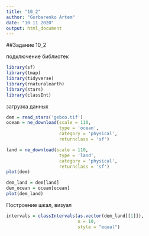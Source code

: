 ```yaml
---
title: "10_2"
author: "Gorbarenko Artem"
date: "10 11 2020"
output: html_document
---
```


##Задание 10_2

подключение библиотек
```r

library(sf)
library(tmap)
library(tidyverse)
library(rnaturalearth)
library(stars)
library(classInt)
```

загрузка данных 
```r


dem = read_stars('gebco.tif')
ocean = ne_download(scale = 110,
                    type = 'ocean', 
                    category = 'physical',
                    returnclass = 'sf')

land = ne_download(scale = 110,
                    type = 'land', 
                    category = 'physical',
                    returnclass = 'sf')
plot(dem)
```

```r
dem_land = dem[land]
dem_ocean = ocean[ocean]
plot(dem_land)
```
 
Построение шкал, визуал  
 
```r
intervals = classIntervals(as.vector(dem_land[[1]]), 
                           n = 10, 
                           style = "equal")
```
 
 